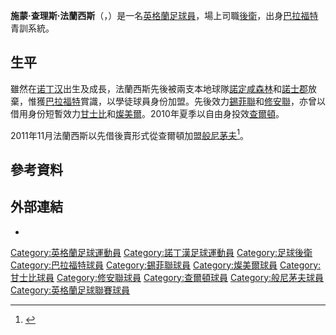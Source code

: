 {{noteTA|G1=足球|G2=FAcup
|T=zh-hans:西蒙·弗朗西斯; zh-hant:施蒙·法蘭西斯;
|1=zh-hans:西蒙; zh-hant:施蒙;
|2=zh-hans:弗朗西斯; zh-hant:法蘭西斯;
|3=zh-hans:查尔斯; zh-hant:查理斯;
}}
{{Infobox football biography
| name = 施蒙·法蘭西斯<br>''Simon Francis''
| image = Simon Francis 2015.jpg
| image_size = 
| fullname = Simon Charles Francis
| birth_date  = {{birth date and age|1985|2|16|df=yes}}
| birth_place = [[英格蘭|英格蘭]][[诺丁汉|诺丁汉]] 
| height = {{convert|1.93|m|ftin|abbr=on}}
| currentclub = 
| clubnumber  = 
| position = [[後衛_(足球)|後衛]]
| youthyears1 = 
| youthclubs1 = [[诺丁汉森林足球俱乐部|諾定咸森林]]
| youthyears2 = 
| youthclubs2 = [[諾士郡足球會|諾士郡]]
| years1 = 2002–2004
| years2 = 2004–2006
| years3 = 2005
| years4 = 2005–2006
| years5 = 2006–2010
| years6 = 2010–2012
| years7 = 2011–2012
| clubs1 = [[布拉德福德城足球俱乐部|巴拉福特]] 
| clubs2 = [[谢菲尔德联足球俱乐部|錫菲聯]]
| clubs3 = → [[格林斯比镇足球俱乐部|甘士比]]
| clubs4 = → [[特兰米尔流浪者足球俱乐部|燦美爾]]
| clubs5 = [[绍森德足球俱乐部|修安聯]]
| clubs6 = [[查尔顿竞技足球俱乐部|查爾頓]]
| clubs7 = → [[伯恩茅斯足球俱乐部|般尼茅夫]]
| caps1 = 55 
| goals1 = 1
| caps2 = 12 
| goals2 = 0
| caps3 = 5 
| goals3 = 0
| caps4 = 17 
| goals4 = 1
| caps5 = 157 
| goals5 = 4
| caps6 = 34
| goals6 = 0
| caps7 = 5
| goals7 = 0 
| years8 = 2012–2020     | clubs8 = [[伯恩茅斯足球俱乐部|伯恩茅斯]]                                | caps8 = 295 | goals8 = 3
| club-update = 3 February, 2015
}}

'''施蒙·查理斯·法蘭西斯'''（{{lang-en|'''Simon Charles Francis'''}}，{{bd|1985年|2月16日|catidx=Francis, Simon}}）是一名[[英格蘭|英格蘭]][[足球員|足球員]]，場上司職[[後衛_(足球)|後衛]]，出身[[布拉德福德城足球俱乐部|巴拉福特]]青訓系統。

==生平==
雖然在[[诺丁汉|诺丁汉]]出生及成長，法蘭西斯先後被兩支本地球隊[[诺丁汉森林足球俱乐部|諾定咸森林]]和[[諾士郡足球會|諾士郡]]放棄，惟獲[[布拉德福德城足球俱乐部|巴拉福特]]賞識，以學徒球員身份加盟。先後效力[[谢菲尔德联足球俱乐部|錫菲聯]]和[[绍森德足球俱乐部|修安聯]]，亦曾以借用身份短暫效力[[格林斯比镇足球俱乐部|甘士比]]和[[特兰米尔流浪者足球俱乐部|燦美爾]]。2010年夏季以自由身投效[[查尔顿竞技足球俱乐部|查爾頓]]。

2011年11月法蘭西斯以先借後賣形式從查爾頓加盟[[伯恩茅斯足球俱乐部|般尼茅夫]]<ref>{{citenews |language=en |url=http://www.bbc.com/sport/0/football/15617242 |title=Charlton defender Simon Francis signs for Bournemouth |work=''[[BBC_Sport|BBC Sport]]'' |date=2011-11-07 |accessdate=2015-04-22 |archive-date=2015-08-19 |archive-url=https://web.archive.org/web/20150819141138/http://www.bbc.com/sport/0/football/15617242 |dead-url=no }}</ref>。

==參考資料==
{{reflist}}

==外部連結==
*{{soccerbase|33766|Simon Francis}}

{{2014-15年英冠PFA年度最佳陣容}}

{{DEFAULTSORT:Francis, Simon}}
[[Category:英格蘭足球運動員|Category:英格蘭足球運動員]]
[[Category:諾丁漢足球運動員|Category:諾丁漢足球運動員]]
[[Category:足球後衛|Category:足球後衛]]
[[Category:巴拉福特球員|Category:巴拉福特球員]]
[[Category:錫菲聯球員|Category:錫菲聯球員]]
[[Category:燦美爾球員|Category:燦美爾球員]]
[[Category:甘士比球員|Category:甘士比球員]]
[[Category:修安聯球員|Category:修安聯球員]]
[[Category:查爾頓球員|Category:查爾頓球員]]
[[Category:般尼茅夫球員|Category:般尼茅夫球員]]
[[Category:英格蘭足球聯賽球員|Category:英格蘭足球聯賽球員]]